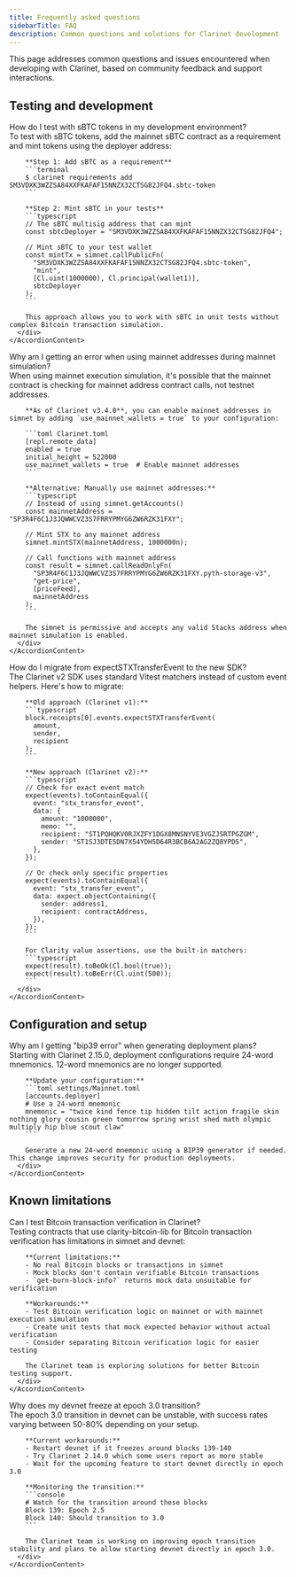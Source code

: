 ```yaml
---
title: Frequently asked questions
sidebarTitle: FAQ
description: Common questions and solutions for Clarinet development
---
```


This page addresses common questions and issues encountered when developing with Clarinet, based on community feedback and support interactions.

## Testing and development

<Accordion type="single" collapsible>
  <AccordionItem value="sbtc-testing">
    <AccordionTrigger>How do I test with sBTC tokens in my development environment?</AccordionTrigger>
    <AccordionContent>
      <div className="pb-4 pt-2">
        To test with sBTC tokens, add the mainnet sBTC contract as a requirement and mint tokens using the deployer address:

        **Step 1: Add sBTC as a requirement**
        ```terminal
        $ clarinet requirements add SM3VDXK3WZZSA84XXFKAFAF15NNZX32CTSG82JFQ4.sbtc-token
        ```

        **Step 2: Mint sBTC in your tests**
        ```typescript
        // The sBTC multisig address that can mint
        const sbtcDeployer = "SM3VDXK3WZZSA84XXFKAFAF15NNZX32CTSG82JFQ4";

        // Mint sBTC to your test wallet
        const mintTx = simnet.callPublicFn(
          "SM3VDXK3WZZSA84XXFKAFAF15NNZX32CTSG82JFQ4.sbtc-token",
          "mint",
          [Cl.uint(1000000), Cl.principal(wallet1)],
          sbtcDeployer
        );
        ```

        This approach allows you to work with sBTC in unit tests without complex Bitcoin transaction simulation.
      </div>
    </AccordionContent>
  </AccordionItem>

  <AccordionItem value="mainnet-simulation-addresses">
    <AccordionTrigger>Why am I getting an error when using mainnet addresses during mainnet simulation?</AccordionTrigger>
    <AccordionContent>
      <div className="pb-4 pt-2">
        When using mainnet execution simulation, it's possible that the mainnet contract is checking for mainnet address contract calls, not testnet addresses.

        **As of Clarinet v3.4.0**, you can enable mainnet addresses in simnet by adding `use_mainnet_wallets = true` to your configuration:

        ```toml Clarinet.toml
        [repl.remote_data]
        enabled = true
        initial_height = 522000
        use_mainnet_wallets = true  # Enable mainnet addresses
        ```

        **Alternative: Manually use mainnet addresses:**
        ```typescript
        // Instead of using simnet.getAccounts()
        const mainnetAddress = "SP3R4F6C1J3JQWWCVZ3S7FRRYPMYG6ZW6RZK31FXY";

        // Mint STX to any mainnet address
        simnet.mintSTX(mainnetAddress, 1000000n);

        // Call functions with mainnet address
        const result = simnet.callReadOnlyFn(
          "SP3R4F6C1J3JQWWCVZ3S7FRRYPMYG6ZW6RZK31FXY.pyth-storage-v3",
          "get-price",
          [priceFeed],
          mainnetAddress
        );
        ```

        The simnet is permissive and accepts any valid Stacks address when mainnet simulation is enabled.
      </div>
    </AccordionContent>
  </AccordionItem>

  <AccordionItem value="testing-helpers-migration">
    <AccordionTrigger>How do I migrate from expectSTXTransferEvent to the new SDK?</AccordionTrigger>
    <AccordionContent>
      <div className="pb-4 pt-2">
        The Clarinet v2 SDK uses standard Vitest matchers instead of custom event helpers. Here's how to migrate:

        **Old approach (Clarinet v1):**
        ```typescript
        block.receipts[0].events.expectSTXTransferEvent(
          amount,
          sender,
          recipient
        );
        ```

        **New approach (Clarinet v2):**
        ```typescript
        // Check for exact event match
        expect(events).toContainEqual({
          event: "stx_transfer_event",
          data: {
            amount: "1000000",
            memo: "",
            recipient: "ST1PQHQKV0RJXZFY1DGX8MNSNYVE3VGZJSRTPGZGM",
            sender: "ST1SJ3DTE5DN7X54YDH5D64R3BCB6A2AG2ZQ8YPD5",
          },
        });

        // Or check only specific properties
        expect(events).toContainEqual({
          event: "stx_transfer_event",
          data: expect.objectContaining({
            sender: address1,
            recipient: contractAddress,
          }),
        });
        ```

        For Clarity value assertions, use the built-in matchers:
        ```typescript
        expect(result).toBeOk(Cl.bool(true));
        expect(result).toBeErr(Cl.uint(500));
        ```
      </div>
    </AccordionContent>
  </AccordionItem>
</Accordion>

## Configuration and setup

<Accordion type="single" collapsible>
  <AccordionItem value="mnemonic-24-words">
    <AccordionTrigger>Why am I getting "bip39 error" when generating deployment plans?</AccordionTrigger>
    <AccordionContent>
      <div className="pb-4 pt-2">
        Starting with Clarinet 2.15.0, deployment configurations require 24-word mnemonics. 12-word mnemonics are no longer supported.

        **Update your configuration:**
        ```toml settings/Mainnet.toml
        [accounts.deployer]
        # Use a 24-word mnemonic
        mnemonic = "twice kind fence tip hidden tilt action fragile skin nothing glory cousin green tomorrow spring wrist shed math olympic multiply hip blue scout claw"
        ```

        Generate a new 24-word mnemonic using a BIP39 generator if needed. This change improves security for production deployments.
      </div>
    </AccordionContent>
  </AccordionItem>
</Accordion>

## Known limitations

<Accordion type="single" collapsible>
  <AccordionItem value="bitcoin-testing-limitations">
    <AccordionTrigger>Can I test Bitcoin transaction verification in Clarinet?</AccordionTrigger>
    <AccordionContent>
      <div className="pb-4 pt-2">
        Testing contracts that use clarity-bitcoin-lib for Bitcoin transaction verification has limitations in simnet and devnet:

        **Current limitations:**
        - No real Bitcoin blocks or transactions in simnet
        - Mock blocks don't contain verifiable Bitcoin transactions
        - `get-burn-block-info?` returns mock data unsuitable for verification

        **Workarounds:**
        - Test Bitcoin verification logic on mainnet or with mainnet execution simulation
        - Create unit tests that mock expected behavior without actual verification
        - Consider separating Bitcoin verification logic for easier testing

        The Clarinet team is exploring solutions for better Bitcoin testing support.
      </div>
    </AccordionContent>
  </AccordionItem>

  <AccordionItem value="epoch-transition">
    <AccordionTrigger>Why does my devnet freeze at epoch 3.0 transition?</AccordionTrigger>
    <AccordionContent>
      <div className="pb-4 pt-2">
        The epoch 3.0 transition in devnet can be unstable, with success rates varying between 50-80% depending on your setup.

        **Current workarounds:**
        - Restart devnet if it freezes around blocks 139-140
        - Try Clarinet 2.14.0 which some users report as more stable
        - Wait for the upcoming feature to start devnet directly in epoch 3.0

        **Monitoring the transition:**
        ```console
        # Watch for the transition around these blocks
        Block 139: Epoch 2.5
        Block 140: Should transition to 3.0
        ```

        The Clarinet team is working on improving epoch transition stability and plans to allow starting devnet directly in epoch 3.0.
      </div>
    </AccordionContent>
  </AccordionItem>
</Accordion>
